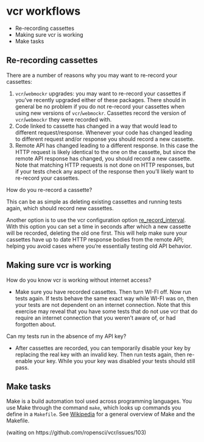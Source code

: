 # vcr workflows {#vcr-workflows}

- Re-recording cassettes
- Making sure vcr is working
- Make tasks

## Re-recording cassettes {#vcr-re-recording}

There are a number of reasons why you may want to re-record your cassettes:

1. `vcr`/`webmockr` upgrades: you may want to re-record your cassettes if
you've recently upgraded either of these packages. There should in general
be no problem if you do not re-record your cassettes when using new versions
of `vcr`/`webmockr`. Cassettes record the version of `vcr`/`webmockr` they 
were recorded with.
2. Code linked to cassette has changed in a way that would lead to different
request/response. Whenever your code has changed leading to different request
and/or response you should record a new cassette. 
3. Remote API has changed leading to a different response. In this case the
HTTP request is likely identical to the one on the cassette, but since the 
remote API response has changed, you should record a new cassette. Note that
matching HTTP requests is not done on HTTP responses, but if your tests 
check any aspect of the response then you'll likely want to re-record 
your cassettes.

How do you re-record a cassette?

This can be as simple as deleting existing cassettes and running tests again,
which should record new cassettes.

Another option is to use the vcr configuration option [re_record_interval][rri].
With this option you can set a time in seconds after which a new cassette
will be recorded, deleting the old one first. This will help make sure your
cassettes have up to date HTTP response bodies from the remote API; helping
you avoid cases where you're essentially testing old API behavior.

## Making sure vcr is working {#vcr-working}

How do you know vcr is working without internet access?

- Make sure you have recorded cassettes. Then turn WI-FI off. Now run tests again.
If tests behave the same exact way while WI-FI was on, then your tests are not 
dependent on an internet connection. Note that this exercise may reveal that 
you have some tests that do not use vcr that do require an internet connection
that you weren't aware of, or had forgotten about.

Can my tests run in the absence of my API key?

- After cassettes are recorded, you can temporarily disable your key by replacing
the real key with an invalid key. Then run tests again, then re-enable your key. While
you your key was disabled your tests should still pass. 


## Make tasks {#vcr-make-tasks}

Make is a build automation tool used across programming languages. You use Make
through the command `make`, which looks up commands you define in a `Makefile`.
See [Wikipedia][mf] for a general overview of Make and the Makefile.

(waiting on https://github.com/ropensci/vcr/issues/103)




[rri]: https://docs.ropensci.org/vcr/reference/vcr_configure.html#configurable-settings
[mf]: https://en.wikipedia.org/wiki/Make_(software)#Makefile
